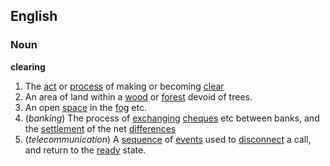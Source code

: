==English==
===Noun===
'''clearing'''
#The [[act]] or [[process]] of making or becoming [[clear]]
#An area of land within a [[wood]] or [[forest]] devoid of trees.
#An open [[space]] in the [[fog]] etc.
#(''banking'') The process of [[exchange|exchanging]] [[cheque]]s etc between banks, and the [[settlement]] of the net [[difference]]s
#(''telecommunication'')  A [[sequence]] of [[event]]s used to [[disconnect]] a call, and return to the [[ready]] state.